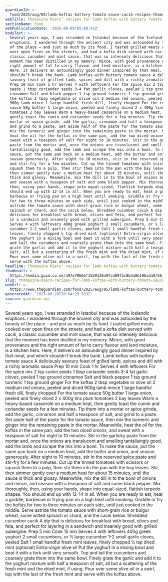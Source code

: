 ```yaml
---
guardianId: >-
  food/2025/aug/05/lamb-koftas-buttery-tomato-sauce-cacik-recipes-thomasina-miers
webTitle: Thomasina Miers’ recipes for lamb koftas with buttery tomato sauce and cacik
sectionName: Food
webPublicationDate: '2025-08-05T05:00:43Z'
bodyText: >-
  Several years ago, I was stranded in Istanbul because of the Icelandic
  eruptions. I wandered through the ancient city and was astounded by the beauty
  of the place – and just as much by its food. I tasted grilled meats cooked
  over open fires on the streets, and had a kofta dish served with cacik, a
  classic cucumber and mint sauce, that was so intensely delicious that the
  moment has been distilled in my memory. Mince, with good provenance and the
  right amount of fat to carry flavour and lend moisture, is a kitchen hero.
  Here, it delivers an astoundingly good dinner inspired by that meal, and which
  shouldn’t break the bank. Lamb koftas with buttery tomato sauce A deliciously
  savoury feast of grilled lamb, spices and dill with a richly aromatic sauce
  Prep 10 min Cook 1 hr Serves 4 with leftovers For the spice mix 2 tsp cumin
  seeds 1 tbsp coriander seeds 3-4 fat garlic cloves, peeled 1 tsp ground
  cinnamon Salt and black pepper 1 tsp ground turmeric 1 tsp ground ginger For
  the koftas 2 tbsp vegetable or olive oil 2 medium red onions, peeled and diced
  900g lamb mince 1 large handful fresh dill, finely chopped For the tomato
  sauce 50g butter 1 large onion, peeled and finely diced 2 x 400g tins plum
  tomatoes 2 bay leaves Warm a heavy-based casserole on a medium heat, then
  gently toast the cumin and coriander seeds for a few minutes. Tip them into a
  mortar or spice grinde, add the garlic, cinnamon and half a teaspoon of salt,
  and grind to a paste. Set aside half of the paste for the tomato sauce, then
  mix the turmeric and ginger into the remaining paste in the mortar. Meanwhile,
  heat the oil for the koftas in the same pan, add the two diced onions, and
  sweat with a teaspoon of salt for eight to 10 minutes. Stir in the garlicky
  paste from the mortar and, once the onions are translucent and smelling
  tantalisingly good, add the lamb and scrape the mix into a bowl. To make the
  sauce, put the same pan back on a medium heat, add the butter and onion, and
  season generously. After eight to 10 minutes, stir in the reserved spice paste
  and stir-fry for a few minutes. Cut up the tinned tomatoes with scissors or
  squash them to a pulp, then stir them into the pan with the bay leaves. Stir,
  then simmer gently over a medium heat for about 15 minutes, until the sauce is
  thick and glossy. Meanwhile, mix the dill in to the bowl of onions and mince,
  and season with a teaspoon of salt and some black pepper. Mix thoroughly,
  then, using your hands, shape into equal-sized, flattish torpedo shapes. You
  should end up with 12-14 in all. When you are ready to eat, heat a griddle,
  barbecue or frying pan on a high heat until smoking. Griddle or fry the koftas
  for two to three minutes on each side, until just cooked in the middle. Serve
  astride the tomato sauce with short-grain rice or bulgur wheat, some wilted
  spinach or chard, and the cacik below. Shredded cucumber cacik A dip that is
  delicious for breakfast with bread, olives and feta, and perfect for layering
  in a sandwich and insanely good with grilled aubergine. Prep 5 min Cook 15 min
  Serves 4 with leftovers 400g greek yoghurt 2 small cucumbers, or ½ large
  cucumber 1-2 small garlic cloves, peeled Salt 1 small handful fresh mint
  leaves, finely chopped ½ tsp dried mint (optional) Extra-virgin olive oil Put
  the yoghurt in a mixing bowl and beat it with a fork until very smooth. Top
  and tail the cucumbers and coarsely grate them into the same bowl. Finely
  grate the garlic and add it to the yoghurt mixture with half a teaspoon of
  salt, all but a scattering of the fresh mint and the dried mint, if using.
  Pour over some olive oil in a swirl, top with the last of the fresh mint and
  serve with the koftas above.
headline: Thomasina Miers’ recipes for lamb koftas with buttery tomato sauce and cacik
thumbnail: >-
  https://media.guim.co.uk/a97e7866ef15b9126a97cd89fbc8b3a8b106ada9/56_2218_1909_1527/500.jpg
slug: thomasina-miers-recipes-for-lamb-koftas-with-buttery-tomato-sauce-and-cacik
webUrl: >-
  https://www.theguardian.com/food/2025/aug/05/lamb-koftas-buttery-tomato-sauce-cacik-recipes-thomasina-miers
generatedAt: '2025-08-28T20:04:29.583Z'
source: guardian-api
---
```

Several years ago, I was stranded in Istanbul because of the Icelandic eruptions. I wandered through the ancient city and was astounded by the beauty of the place – and just as much by its food. I tasted grilled meats cooked over open fires on the streets, and had a kofta dish served with cacik, a classic cucumber and mint sauce, that was so intensely delicious that the moment has been distilled in my memory. Mince, with good provenance and the right amount of fat to carry flavour and lend moisture, is a kitchen hero. Here, it delivers an astoundingly good dinner inspired by that meal, and which shouldn’t break the bank. Lamb koftas with buttery tomato sauce A deliciously savoury feast of grilled lamb, spices and dill with a richly aromatic sauce Prep 10 min Cook 1 hr Serves 4 with leftovers For the spice mix 2 tsp cumin seeds 1 tbsp coriander seeds 3-4 fat garlic cloves, peeled 1 tsp ground cinnamon Salt and black pepper 1 tsp ground turmeric 1 tsp ground ginger For the koftas 2 tbsp vegetable or olive oil 2 medium red onions, peeled and diced 900g lamb mince 1 large handful fresh dill, finely chopped For the tomato sauce 50g butter 1 large onion, peeled and finely diced 2 x 400g tins plum tomatoes 2 bay leaves Warm a heavy-based casserole on a medium heat, then gently toast the cumin and coriander seeds for a few minutes. Tip them into a mortar or spice grinde, add the garlic, cinnamon and half a teaspoon of salt, and grind to a paste. Set aside half of the paste for the tomato sauce, then mix the turmeric and ginger into the remaining paste in the mortar. Meanwhile, heat the oil for the koftas in the same pan, add the two diced onions, and sweat with a teaspoon of salt for eight to 10 minutes. Stir in the garlicky paste from the mortar and, once the onions are translucent and smelling tantalisingly good, add the lamb and scrape the mix into a bowl. To make the sauce, put the same pan back on a medium heat, add the butter and onion, and season generously. After eight to 10 minutes, stir in the reserved spice paste and stir-fry for a few minutes. Cut up the tinned tomatoes with scissors or squash them to a pulp, then stir them into the pan with the bay leaves. Stir, then simmer gently over a medium heat for about 15 minutes, until the sauce is thick and glossy. Meanwhile, mix the dill in to the bowl of onions and mince, and season with a teaspoon of salt and some black pepper. Mix thoroughly, then, using your hands, shape into equal-sized, flattish torpedo shapes. You should end up with 12-14 in all. When you are ready to eat, heat a griddle, barbecue or frying pan on a high heat until smoking. Griddle or fry the koftas for two to three minutes on each side, until just cooked in the middle. Serve astride the tomato sauce with short-grain rice or bulgur wheat, some wilted spinach or chard, and the cacik below. Shredded cucumber cacik A dip that is delicious for breakfast with bread, olives and feta, and perfect for layering in a sandwich and insanely good with grilled aubergine. Prep 5 min Cook 15 min Serves 4 with leftovers 400g greek yoghurt 2 small cucumbers, or ½ large cucumber 1-2 small garlic cloves, peeled Salt 1 small handful fresh mint leaves, finely chopped ½ tsp dried mint (optional) Extra-virgin olive oil Put the yoghurt in a mixing bowl and beat it with a fork until very smooth. Top and tail the cucumbers and coarsely grate them into the same bowl. Finely grate the garlic and add it to the yoghurt mixture with half a teaspoon of salt, all but a scattering of the fresh mint and the dried mint, if using. Pour over some olive oil in a swirl, top with the last of the fresh mint and serve with the koftas above.
